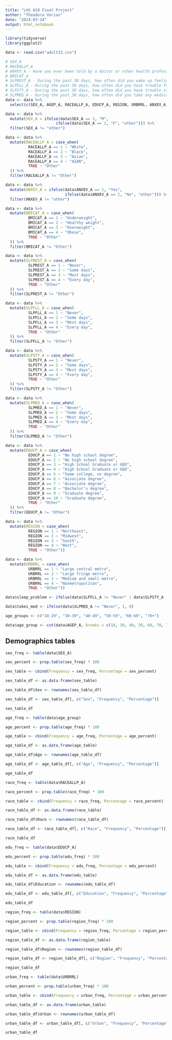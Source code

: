 ```yaml
---
title: "LHS 610 Final Project"
author: "Theodora Vorias"
date: "2024-03-24"
output: html_notebook
---
```


```r
library(tidyverse)
library(ggplot2)
```

```r
data <- read.csv("adult22.csv")
```

```r
# SEX_A 
# RACEALLP_A
# ANXEV_A - Have you ever been told by a doctor or other health professional that you had any type of anxiety disorder?
# BMICAT_A
# SLPREST_A - During the past 30 days, how often did you wake up feeling well-rested?
# SLPFLL_A - During the past 30 days, how often did you have trouble falling sleeping?
# SLPSTY_A - During the past 30 days, how often did you have trouble staying asleep?
# SLPMED_A - During the past 30 days, how often did you take any medication to help you fall asleep or stay asleep? Include both prescribed and over-the-counter medication.
data <- data %>%
  select(c(SEX_A, AGEP_A, RACEALLP_A, EDUCP_A, REGION, URBRRL, ANXEV_A, BMICAT_A, SLPREST_A, SLPFLL_A, SLPSTY_A, SLPMED_A))
```


```r
data <- data %>%
  mutate(SEX_A = ifelse(data$SEX_A == 1, "M",
                      ifelse(data$SEX_A == 2, "F", "other"))) %>%
  filter(SEX_A != "other")
```

```r
data <- data %>%
  mutate(RACEALLP_A = case_when(
          RACEALLP_A == 1 ~ "White",
          RACEALLP_A == 2 ~ "Black",
          RACEALLP_A == 3 ~ "Asian",
          RACEALLP_A == 4 ~ "AIAN",
          TRUE ~ "Other"
  )) %>%
  filter(RACEALLP_A != "Other")
```

```r
data <- data %>%
  mutate(ANXEV_A = ifelse(data$ANXEV_A == 1, "Yes",
                          ifelse(data$ANXEV_A == 2, "No", "other"))) %>%
  filter(ANXEV_A != "other")
```


```r
data <- data %>%
  mutate(BMICAT_A = case_when(
          BMICAT_A == 1 ~ "Underweight",
          BMICAT_A == 2 ~ "Healthy weight",
          BMICAT_A == 3 ~ "Overweight",
          BMICAT_A == 4 ~ "Obese",
          TRUE ~ "Other"
  )) %>%
  filter(BMICAT_A != "Other")
```

```r
data <- data %>%
  mutate(SLPREST_A = case_when(
          SLPREST_A == 1 ~ "Never",
          SLPREST_A == 2 ~ "Some days",
          SLPREST_A == 3 ~ "Most days",
          SLPREST_A == 4 ~ "Every day",
          TRUE ~ "Other"
  )) %>%
  filter(SLPREST_A != "Other")
```

```r
data <- data %>%
  mutate(SLPFLL_A = case_when(
          SLPFLL_A == 1 ~ "Never",
          SLPFLL_A == 2 ~ "Some days",
          SLPFLL_A == 3 ~ "Most days",
          SLPFLL_A == 4 ~ "Every day",
          TRUE ~ "Other"
  )) %>%
  filter(SLPFLL_A != "Other")
```

```r
data <- data %>%
  mutate(SLPSTY_A = case_when(
          SLPSTY_A == 1 ~ "Never",
          SLPSTY_A == 2 ~ "Some days",
          SLPSTY_A == 3 ~ "Most days",
          SLPSTY_A == 4 ~ "Every day",
          TRUE ~ "Other"
  )) %>%
  filter(SLPSTY_A != "Other")
```

```r
data <- data %>%
  mutate(SLPMED_A = case_when(
          SLPMED_A == 1 ~ "Never",
          SLPMED_A == 2 ~ "Some days",
          SLPMED_A == 3 ~ "Most days",
          SLPMED_A == 4 ~ "Every day",
          TRUE ~ "Other"
  )) %>%
  filter(SLPMED_A != "Other")
```

```r
data <- data %>%
  mutate(EDUCP_A = case_when(
          EDUCP_A == 1 ~ "No high school degree",
          EDUCP_A == 2 ~ "No high school degree",
          EDUCP_A == 3 ~ "High School Graduate or GED",
          EDUCP_A == 4 ~ "High School Graduate or GED",
          EDUCP_A == 5 ~ "Some college, no degree",
          EDUCP_A == 6 ~ "Associate degree",
          EDUCP_A == 7 ~ "Associate degree",
          EDUCP_A == 8 ~ "Bachelor's degree",
          EDUCP_A == 9 ~ "Graduate degree",
          EDUCP_A == 10 ~ "Graduate degree",
          TRUE ~ "Other"
  )) %>%
  filter(EDUCP_A != "Other")
```

```r
data <- data %>%
  mutate(REGION = case_when(
          REGION == 1 ~ "Northeast",
          REGION == 2 ~ "Midwest",
          REGION == 3 ~ "South",
          REGION == 4 ~ "West",
          TRUE ~ "Other"))
```

```r
data <- data %>%
  mutate(URBRRL = case_when(
          URBRRL == 1 ~ "Large central metro",
          URBRRL == 2 ~ "Large fringe metro",
          URBRRL == 3 ~ "Medium and small metro",
          URBRRL == 4 ~ "Nonmetropolitan",
          TRUE ~ "Other"))
```


```r
data$sleep_problem <- ifelse(data$SLPFLL_A != "Never" | data$SLPSTY_A != "Never", 1, 0)
```

```r
data$takes_med <- ifelse(data$SLPMED_A != "Never", 1, 0)
```

```r
age_groups <- c("18-29", "30-39", "40-49", "50-59", "60-69", "70+")

data$age_group <- cut(data$AGEP_A, breaks = c(18, 30, 40, 50, 60, 70, Inf), labels = age_groups, right = FALSE)
```

## Demographics tables


```r
sex_freq <- table(data$SEX_A)

sex_percent <- prop.table(sex_freq) * 100

sex_table <- cbind(Frequency = sex_freq, Percentage = sex_percent)

sex_table_df <- as.data.frame(sex_table)

sex_table_df$Sex <- rownames(sex_table_df)

sex_table_df <- sex_table_df[, c("Sex", "Frequency", "Percentage")]

sex_table_df
```


```r
age_freq <- table(data$age_group)

age_percent <- prop.table(age_freq) * 100

age_table <- cbind(Frequency = age_freq, Percentage = age_percent)

age_table_df <- as.data.frame(age_table)

age_table_df$Age <- rownames(age_table_df)

age_table_df <- age_table_df[, c("Age", "Frequency", "Percentage")]

age_table_df
```

```r
race_freq <- table(data$RACEALLP_A)

race_percent <- prop.table(race_freq) * 100

race_table <- cbind(Frequency = race_freq, Percentage = race_percent)

race_table_df <- as.data.frame(race_table)

race_table_df$Race <- rownames(race_table_df)

race_table_df <- race_table_df[, c("Race", "Frequency", "Percentage")]

race_table_df
```


```r
edu_freq <- table(data$EDUCP_A)

edu_percent <- prop.table(edu_freq) * 100

edu_table <- cbind(Frequency = edu_freq, Percentage = edu_percent)

edu_table_df <- as.data.frame(edu_table)

edu_table_df$Education <- rownames(edu_table_df)

edu_table_df <- edu_table_df[, c("Education", "Frequency", "Percentage")]

edu_table_df
```

```r
region_freq <- table(data$REGION)

region_percent <- prop.table(region_freq) * 100

region_table <- cbind(Frequency = region_freq, Percentage = region_percent)

region_table_df <- as.data.frame(region_table)

region_table_df$Region <- rownames(region_table_df)

region_table_df <- region_table_df[, c("Region", "Frequency", "Percentage")]

region_table_df
```

```r
urban_freq <- table(data$URBRRL)

urban_percent <- prop.table(urban_freq) * 100

urban_table <- cbind(Frequency = urban_freq, Percentage = urban_percent)

urban_table_df <- as.data.frame(urban_table)

urban_table_df$Urban <- rownames(urban_table_df)

urban_table_df <- urban_table_df[, c("Urban", "Frequency", "Percentage")]

urban_table_df
```

